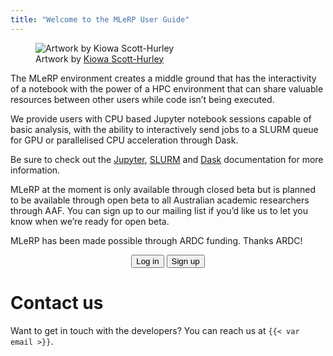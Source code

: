 ```yaml
---
title: "Welcome to the MLeRP User Guide"
---
```


![Artwork by [Kiowa Scott-Hurley](https://kiowa-scott-hurley.github.io/tea-tech-and-trials/)](./images/cluster-cat.png)

The MLeRP environment creates a middle ground that has the interactivity of a notebook with the power of a HPC environment that can share valuable resources between other users while code isn’t being executed.

We provide users with CPU based Jupyter notebook sessions capable of basic analysis, with the ability to interactively send jobs to a SLURM queue for GPU or parallelised CPU acceleration through Dask.

Be sure to check out the [Jupyter](https://docs.jupyter.org/en/latest/), [SLURM](https://slurm.schedmd.com/documentation.html) and [Dask](https://www.dask.org/) documentation for more information.

MLeRP at the moment is only available through closed beta but is planned to be available through open beta to all Australian academic researchers through AAF. You can sign up to our mailing list if you'd like us to let you know when we're ready for open beta.

MLeRP has been made possible through ARDC funding. Thanks ARDC!

<p style="text-align: center;">
    <button type="button" class="btn btn-primary btn-lg" onclick="window.location.href='https://mlerp.cloud.edu.au/launch';">Log in</button>
    <button type="button" class="btn btn-primary btn-lg" onclick="window.location.href='https://forms.gle/HuPk8ckmptq2LCaR7';">Sign up</button>
</p>

<!-- MLeRP is available through open beta to all Australian researchers. You can [sign up]() to be a part of our open beta to gain access to the MLeRP platform. -->

# Contact us
Want to get in touch with the developers? You can reach us at `{{< var email >}}`.
